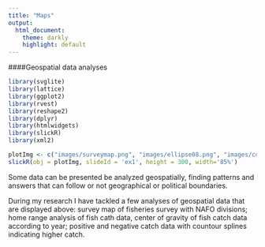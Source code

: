 ---
title: "Maps"
output: 
  html_document:
    theme: darkly
    highlight: default
---
####Geospatial data analyses

```{r slider, message=FALSE, echo=FALSE, fig.show="hold", fig.align='right'}
library(svglite)
library(lattice)
library(ggplot2)
library(rvest) 
library(reshape2)
library(dplyr)
library(htmlwidgets)
library(slickR)
library(xml2)

plotImg <- c("images/surveymap.png", "images/ellipse08.png", "images/cog_biomass.png", "images/catchposneg.png")
slickR(obj = plotImg, slideId = 'ex1', height = 300, width='85%')
```


Some data can be presented be analyzed geospatially, finding patterns and answers that can follow or not geographical or political boundaries. 

During my research I have tackled a few analyses of geospatial data that are displayed above: survey map of fisheries survey with NAFO divisions; home range analysis of fish cath data, center of gravity of fish catch data according to year; positive and negative catch data with countour splines indicating higher catch.  